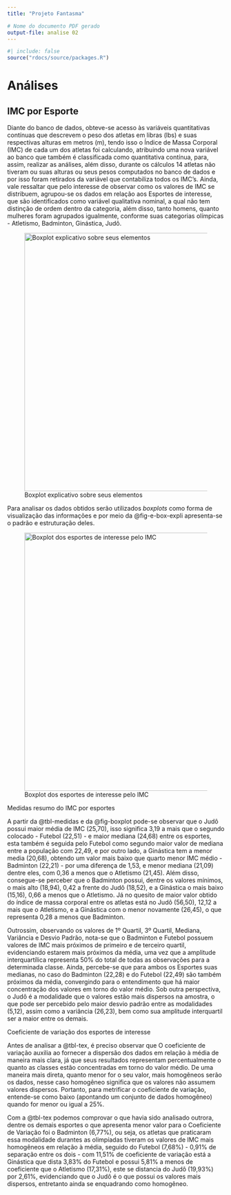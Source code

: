 ```yaml
---
title: "Projeto Fantasma"

# Nome do documento PDF gerado
output-file: analise 02
---
```


```r
#| include: false
source("rdocs/source/packages.R")

```

# Análises

## IMC por Esporte

Diante do banco de dados, obteve-se acesso às variáveis quantitativas contínuas que descrevem o peso dos atletas em libras (lbs) e suas respectivas alturas em metros (m), tendo isso o Índice de Massa Corporal (IMC) de cada um dos atletas foi calculando, atribuindo uma nova variável ao banco que também é classificada como quantitativa contínua, para, assim, realizar as análises, além disso, durante os cálculos 14 atletas não tiveram ou suas alturas ou seus pesos computados no banco de dados e por isso foram retirados da variável que contabiliza todos os IMC's. Ainda, vale ressaltar que pelo interesse de observar como os valores de IMC se distribuem, agrupou-se os dados em relação aos Esportes de interesse, que são identificados como variável qualitativa nominal, a qual não tem distinção de ordem dentro da categoria, além disso, tanto homens, quanto mulheres foram agrupados igualmente, conforme suas categorias olímpicas - Atletismo, Badminton, Ginástica, Judô.

![Boxplot explicativo sobre seus elementos](rdocs/images/box_uni.png){#fig-e-box-expli fig-align="center" width="158mm"}

Para analisar os dados obtidos serão utilizados *boxplots* como forma de visualização das informações e por meio da @fig-e-box-expli apresenta-se o padrão e estruturação deles.

![Boxplot dos esportes de interesse pelo IMC](rdocs/images/box_bi.png){#fig-boxplot fig-pos="H" fig-align="center" width="158mm"}

::: {#tbl-medidas layout-align="center" tbl-pos="H"}
\begin{tabular}{ | l |         S[table-format = 2.2]         S[table-format = 1.2]         S[table-format = 2.2]         S[table-format = 2.2] |} \toprule     \textbf{Estatística} & \textbf{Atletismo} & \textbf{Badminton} & \textbf{Ginástica} & \textbf{Judô} \\     \midrule     Média & 22.30 & 22.21 & 20.68 & 25.70 \\     Desvio Padrão & 3.86 & 1.50 & 2.38 & 5.12 \\     Variância & 14.92 &  2.26 &  5.67 & 26.23 \\     Mínimo & 15.82 & 18.94 & 15.16 & 18.52 \\     1º Quartil & 20.03 & 21.22 & 18.61 & 22.06 \\     Mediana & 21.45 & 22.28 & 21.09 & 24.68 \\     3º Quartil & 23.67 & 23.21 & 22.48 & 27.70 \\     Máximo & 44.38 & 26.73 & 26.45 & 56.50 \\ \bottomrule \end{tabular}

Medidas resumo do IMC por esportes
:::

A partir da @tbl-medidas e da @fig-boxplot pode-se observar que o Judô possui maior média de IMC (25,70), isso significa 3,19 a mais que o segundo colocado - Futebol (22,51) - e maior mediana (24,68) entre os esportes, esta também é seguida pelo Futebol como segundo maior valor de mediana entre a população com 22,49, e por outro lado, a Ginástica tem a menor media (20,68), obtendo um valor mais baixo que quarto menor IMC médio - Badminton (22,21) - por uma diferença de 1,53, e menor mediana (21,09) dentre eles, com 0,36 a menos que o Atletismo (21,45). Além disso, consegue-se perceber que o Badminton possui, dentre os valores mínimos, o mais alto (18,94), 0,42 a frente do Judô (18,52), e a Ginástica o mais baixo (15,16), 0,66 a menos que o Atletismo. Já no quesito de maior valor obtido do índice de massa corporal entre os atletas está no Judô (56,50), 12,12 a mais que o Atletismo, e a Ginástica com o menor novamente (26,45), o que representa 0,28 a menos que Badminton.

Outrossim, observando os valores de 1º Quartil, 3º Quartil, Mediana, Variância e Desvio Padrão, nota-se que o Badminton e Futebol possuem valores de IMC mais próximos de primeiro e de terceiro quartil, evidenciando estarem mais próximos da média, uma vez que a amplitude interquartílica representa 50% do total de todas as observações para a determinada classe. Ainda, percebe-se que para ambos os Esportes suas medianas, no caso do Badminton (22,28) e do Futebol (22,49) são também próximos da média, convergindo para o entendimento que há maior concentração dos valores em torno do valor médio. Sob outra perspectiva, o Judô é a modalidade que o valores estão mais dispersos na amostra, o que pode ser percebido pelo maior desvio padrão entre as modalidades (5,12), assim como a variância (26,23), bem como sua amplitude interquartil ser a maior entre os demais.

::: {#tbl-tex layout-align="center" tbl-pos="H"}
\begin{tabular}{l|r}   \hline \multicolumn{1}{l|}{\textbf{Esportes}} & \multicolumn{1}{r}{\textbf{Coeficiente de Variação}} \\   \hline Atletismo & 17,32\% \\ Badminton & 6,77\% \\ Futebol & 7,68\% \\ Ginástica & 11,51\% \\ Judô & 19,93\% \\   \hline \end{tabular}

Coeficiente de variação dos esportes de interesse
:::

Antes de analisar a @tbl-tex, é preciso observar que O coeficiente de variação auxilia ao fornecer a dispersão dos dados em relação à média de maneira mais clara, já que seus resultados representam percentualmente o quanto as classes estão concentradas em torno do valor médio. De uma maneira mais direta, quanto menor for o seu valor, mais homogêneos serão os dados, nesse caso homogêneo significa que os valores não assumem valores dispersos. Portanto, para metrificar o coeficiente de variação, entende-se como baixo (apontando um conjunto de dados homogêneo) quando for menor ou igual a 25%.

Com a @tbl-tex podemos comprovar o que havia sido analisado outrora, dentre os demais esportes o que apresenta menor valor para o Coeficiente de Variação foi o Badminton (6,77%), ou seja, os atletas que praticaram essa modalidade durantes as olimpíadas tiveram os valores de IMC mais homogêneos em relação à média, seguido do Futebol (7,68%) - 0,91% de separação entre os dois - com 11,51% de coeficiente de variação está a Ginástica que dista 3,83% do Futebol e possui 5,81% a menos de coeficiente que o Atletismo (17,31%), este se distancia do Judô (19,93%) por 2,61%, evidenciando que o Judô é o que possui os valores mais dispersos, entretanto ainda se enquadrando como homogêneo.
